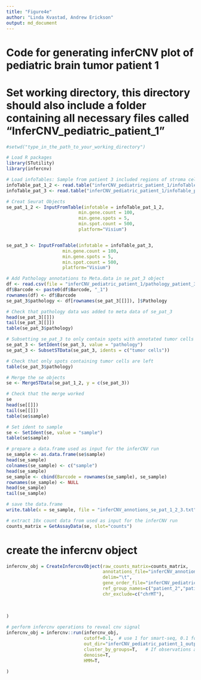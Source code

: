 ```yaml
---
title: "Figure4e"
author: "Linda Kvastad, Andrew Erickson"
output: md_document
---
```

# Code for generating inferCNV plot of pediatric brain tumor patient 1

# Set working directory, this directory should also include a folder containing all necessary files called "InferCNV_pediatric_patient_1"

```r
#setwd("type_in_the_path_to_your_working_directory")

# Load R packages
library(STutility)
library(infercnv)
```

```r
# Load infoTables: Sample from patient 3 included regions of stroma cells that will be excluded from the inferCNV analysis, which only contains spots from tumor regions.
infoTable_pat_1_2 <- read.table("inferCNV_pediatric_patient_1/infoTable_pat_1_2.csv", sep=";", header=T, stringsAsFactors = F)
infoTable_pat_3 <- read.table("inferCNV_pediatric_patient_1/infoTable_pat_3.csv", sep=";", header=T, stringsAsFactors = F)

# Creat Seurat Objects
se_pat_1_2 <- InputFromTable(infotable = infoTable_pat_1_2, 
                           min.gene.count = 100, 
                           min.gene.spots = 5,
                           min.spot.count = 500,
                           platform="Visium")


se_pat_3 <- InputFromTable(infotable = infoTable_pat_3, 
                     min.gene.count = 100, 
                     min.gene.spots = 5,
                     min.spot.count = 500,
                     platform="Visium")
```

```r
# Add Pathology annotations to Meta.data in se_pat_3 object
df <- read.csv(file = "inferCNV_pediatric_patient_1/pathology_patient_3.csv")
df$Barcode <- paste0(df$Barcode, "_1")
rownames(df) <- df$Barcode
se_pat_3$pathology <- df[rownames(se_pat_3[[]]), ]$Pathology

# Check that pathology data was added to meta data of se_pat_3
head(se_pat_3[[]])
tail(se_pat_3[[]])
table(se_pat_3$pathology)

# Subsetting se_pat_3 to only contain spots with annotated tumor cells
se_pat_3 <- SetIdent(se_pat_3, value = "pathology")
se_pat_3 <- SubsetSTData(se_pat_3, idents = c("tumor cells"))

# Check that only spots containing tumor cells are left
table(se_pat_3$pathology)

# Merge the se objects 
se <- MergeSTData(se_pat_1_2, y = c(se_pat_3))

# Check that the merge worked
se
head(se[[]])
tail(se[[]])
table(se$sample)

# Set ident to sample
se <- SetIdent(se, value = "sample")
table(se$sample)

# prepare a data.frame used as input for the inferCNV run
se_sample <- as.data.frame(se$sample)
head(se_sample)
colnames(se_sample) <- c("sample")
head(se_sample)
se_sample <- cbind(Barcode = rownames(se_sample), se_sample)
rownames(se_sample) <- NULL
head(se_sample)
tail(se_sample)
```

```r

# save the data.frame
write.table(x = se_sample, file = "inferCNV_annotions_se_pat_1_2_3.txt",sep = "\t", row.names = F, col.names = F)

# extract 10x count data from used as input for the inferCNV run
counts_matrix = GetAssayData(se, slot="counts")

```

# create the infercnv object

```r
infercnv_obj = CreateInfercnvObject(raw_counts_matrix=counts_matrix,
                                    annotations_file="inferCNV_annotions_se_pat_1_2_3.txt",
                                    delim="\t",
                                    gene_order_file="inferCNV_pediatric_patient_1/gencode.v25.annotation_gen_pos_v3.txt",
                                    ref_group_names=c("patient_2","patient_3"),
                                    chr_exclude=c("chrMT"),
                                    
                                    
                                    
)
```

```r

# perform infercnv operations to reveal cnv signal
infercnv_obj = infercnv::run(infercnv_obj,
                             cutoff=0.1,  # use 1 for smart-seq, 0.1 for 10x-genomics
                             out_dir="inferCNV_pediatric_patient_1_output_dir",  # dir is auto-created for storing outputs
                             cluster_by_groups=T,   # If observations are defined according to groups (ie. patients), each group will be clustered separately
                             denoise=T,
                             HMM=T,
                            
)

```



